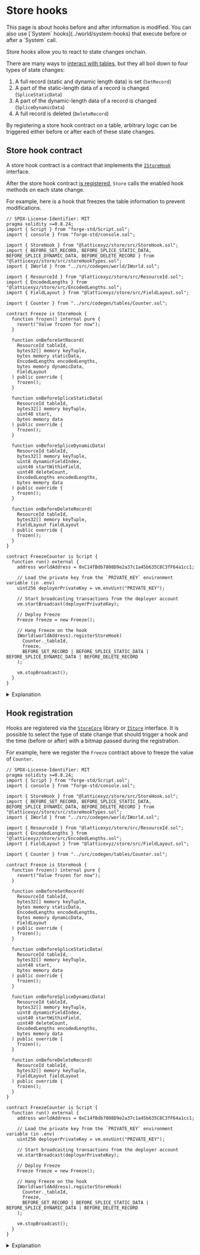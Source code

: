 
# Store hooks

<Callout type="info" emoji="ⓘ">
  This page is about hooks before and after information is modified. You can also use [`System`
  hooks](../world/system-hooks) that execute before or after a `System` call.
</Callout>

Store hooks allow you to react to state changes onchain.

There are many ways to [interact with tables](./reference/store-core), but they all boil down to four types of state changes:

1. A full record (static and dynamic length data) is set (`SetRecord`)
2. A part of the static-length data of a record is changed (`SpliceStaticData`)
3. A part of the dynamic-length data of a record is changed (`SpliceDynamicData`)
4. A full record is deleted (`DeleteRecord`)

By registering a store hook contract on a table, arbitrary logic can be triggered either before or after each of these state changes.

## Store hook contract

A store hook contract is a contract that implements the [`IStoreHook`](./reference/store-hook) interface.

After the store hook contract [is registered](#hook-registration), `Store` calls the enabled hook methods on each state change.

For example, here is a hook that freezes the table information to prevent modifications.

<CollapseCode>

```solidity filename="FreezeCounter.s.sol" copy showLineNumbers {6,10-12,16-60}
// SPDX-License-Identifier: MIT
pragma solidity >=0.8.24;
import { Script } from "forge-std/Script.sol";
import { console } from "forge-std/console.sol";

import { StoreHook } from "@latticexyz/store/src/StoreHook.sol";
import { BEFORE_SET_RECORD, BEFORE_SPLICE_STATIC_DATA, BEFORE_SPLICE_DYNAMIC_DATA, BEFORE_DELETE_RECORD } from "@latticexyz/store/src/storeHookTypes.sol";
import { IWorld } from "../src/codegen/world/IWorld.sol";

import { ResourceId } from "@latticexyz/store/src/ResourceId.sol";
import { EncodedLengths } from "@latticexyz/store/src/EncodedLengths.sol";
import { FieldLayout } from "@latticexyz/store/src/FieldLayout.sol";

import { Counter } from "../src/codegen/tables/Counter.sol";

contract Freeze is StoreHook {
  function frozen() internal pure {
    revert("Value frozen for now");
  }

  function onBeforeSetRecord(
    ResourceId tableId,
    bytes32[] memory keyTuple,
    bytes memory staticData,
    EncodedLengths encodedLengths,
    bytes memory dynamicData,
    FieldLayout
  ) public override {
    frozen();
  }

  function onBeforeSpliceStaticData(
    ResourceId tableId,
    bytes32[] memory keyTuple,
    uint48 start,
    bytes memory data
  ) public override {
    frozen();
  }

  function onBeforeSpliceDynamicData(
    ResourceId tableId,
    bytes32[] memory keyTuple,
    uint8 dynamicFieldIndex,
    uint40 startWithinField,
    uint40 deleteCount,
    EncodedLengths encodedLengths,
    bytes memory data
  ) public override {
    frozen();
  }

  function onBeforeDeleteRecord(
    ResourceId tableId,
    bytes32[] memory keyTuple,
    FieldLayout fieldLayout
  ) public override {
    frozen();
  }
}

contract FreezeCounter is Script {
  function run() external {
    address worldAddress = 0xC14fBdb7808D9e2a37c1a45b635C8C3fF64a1cc1;

    // Load the private key from the `PRIVATE_KEY` environment variable (in .env)
    uint256 deployerPrivateKey = vm.envUint("PRIVATE_KEY");

    // Start broadcasting transactions from the deployer account
    vm.startBroadcast(deployerPrivateKey);

    // Deploy Freeze
    Freeze freeze = new Freeze();

    // Hang Freeze on the hook
    IWorld(worldAddress).registerStoreHook(
      Counter._tableId,
      freeze,
      BEFORE_SET_RECORD | BEFORE_SPLICE_STATIC_DATA | BEFORE_SPLICE_DYNAMIC_DATA | BEFORE_DELETE_RECORD
    );

    vm.stopBroadcast();
  }
}
```

</CollapseCode>

<details>

<summary>Explanation</summary>

```solidity
import { StoreHook } from "@latticexyz/store/src/StoreHook.sol";
```

The [`StoreHook`](https://github.com/latticexyz/mud/blob/main/packages/store/src/StoreHook.sol) contract includes all the functions a store hook contract needs to implement.
We inherit from it and override as needed.

```solidity
import { ResourceId } from "@latticexyz/store/src/ResourceId.sol";
import { EncodedLengths } from "@latticexyz/store/src/EncodedLengths.sol";
import { FieldLayout } from "@latticexyz/store/src/FieldLayout.sol";
```

These data types are provided to the store hook contract, so we need to be able to process them.

```solidity
contract Freeze is StoreHook {
  function frozen() internal pure {
    revert("Value frozen for now");
  }
```

This function implements the freezing.

```solidity
function onBeforeSetRecord(
  ResourceId tableId,
  bytes32[] memory keyTuple,
  bytes memory staticData,
  EncodedLengths encodedLengths,
  bytes memory dynamicData,
  FieldLayout
) public override {
  frozen();
}
```

Override the implementation in `StoreHook`.
We get all the data we need to know about the record in the parameters.

```solidity
  function onBeforeSpliceStaticData(
    ...
  ) public override {
    frozen();
  }

  function onBeforeSpliceDynamicData(
    ...
  ) public override {
    frozen();
  }

  function onBeforeDeleteRecord(
    ...
  ) public override {
    frozen();
  }
}
```

Hook functions have different parameters, as required to understand the data.
In addition to these functions we can also override `onAfter...` if we need it (for example, to have access to the updated data instead of calculating it ourselves).

</details>

## Hook registration

Hooks are registered via the [`StoreCore`](./reference/store-core) library or [`IStore`](./reference/store) interface.
It is possible to select the type of state change that should trigger a hook and the time (before or after) with a bitmap passed during the registration.

For example, here we register the `Freeze` contract above to freeze the value of `Counter`.

<CollapseCode>

```solidity filename="FreezeCounter.s.sol" copy showLineNumbers {7-8,62-84}
// SPDX-License-Identifier: MIT
pragma solidity >=0.8.24;
import { Script } from "forge-std/Script.sol";
import { console } from "forge-std/console.sol";

import { StoreHook } from "@latticexyz/store/src/StoreHook.sol";
import { BEFORE_SET_RECORD, BEFORE_SPLICE_STATIC_DATA, BEFORE_SPLICE_DYNAMIC_DATA, BEFORE_DELETE_RECORD } from "@latticexyz/store/src/storeHookTypes.sol";
import { IWorld } from "../src/codegen/world/IWorld.sol";

import { ResourceId } from "@latticexyz/store/src/ResourceId.sol";
import { EncodedLengths } from "@latticexyz/store/src/EncodedLengths.sol";
import { FieldLayout } from "@latticexyz/store/src/FieldLayout.sol";

import { Counter } from "../src/codegen/tables/Counter.sol";

contract Freeze is StoreHook {
  function frozen() internal pure {
    revert("Value frozen for now");
  }

  function onBeforeSetRecord(
    ResourceId tableId,
    bytes32[] memory keyTuple,
    bytes memory staticData,
    EncodedLengths encodedLengths,
    bytes memory dynamicData,
    FieldLayout
  ) public override {
    frozen();
  }

  function onBeforeSpliceStaticData(
    ResourceId tableId,
    bytes32[] memory keyTuple,
    uint48 start,
    bytes memory data
  ) public override {
    frozen();
  }

  function onBeforeSpliceDynamicData(
    ResourceId tableId,
    bytes32[] memory keyTuple,
    uint8 dynamicFieldIndex,
    uint40 startWithinField,
    uint40 deleteCount,
    EncodedLengths encodedLengths,
    bytes memory data
  ) public override {
    frozen();
  }

  function onBeforeDeleteRecord(
    ResourceId tableId,
    bytes32[] memory keyTuple,
    FieldLayout fieldLayout
  ) public override {
    frozen();
  }
}

contract FreezeCounter is Script {
  function run() external {
    address worldAddress = 0xC14fBdb7808D9e2a37c1a45b635C8C3fF64a1cc1;

    // Load the private key from the `PRIVATE_KEY` environment variable (in .env)
    uint256 deployerPrivateKey = vm.envUint("PRIVATE_KEY");

    // Start broadcasting transactions from the deployer account
    vm.startBroadcast(deployerPrivateKey);

    // Deploy Freeze
    Freeze freeze = new Freeze();

    // Hang Freeze on the hook
    IWorld(worldAddress).registerStoreHook(
      Counter._tableId,
      freeze,
      BEFORE_SET_RECORD | BEFORE_SPLICE_STATIC_DATA | BEFORE_SPLICE_DYNAMIC_DATA | BEFORE_DELETE_RECORD
    );

    vm.stopBroadcast();
  }
}
```

</CollapseCode>

<details>

<summary>Explanation</summary>

```solidity
import { BEFORE_SET_RECORD, BEFORE_SPLICE_STATIC_DATA, BEFORE_SPLICE_DYNAMIC_DATA, BEFORE_DELETE_RECORD } from "@latticexyz/store/src/storeHookTypes.sol";
```

Bitmap values for the hooks we want to use.

```solidity
import { IWorld } from "../src/codegen/world/IWorld.sol";
```

When we use a `World` we need this definition to register hooks.
If we were using store without a `World`, we'd use `StoreSwitch` instead.

```solidity
    // Deploy Freeze
    Freeze freeze = new Freeze();
```

Deploy the hook contract.
If this contract is stateless (as it should be), we can use the same contract from multiple `World`s.

```solidity
    // Hang Freeze on the hook
    IWorld(worldAddress).registerStoreHook(
```

Register the hook.
This is the syntax to use when `Store` is part of a MUD `World`.
When it isn't, we'd use `StoreSwitch.registerStoreHook()`.

```solidity
      Counter._tableId,
```

The table whose hooks we use.

```solidity
      freeze,
```

The contract to be called when a hook is activated.

```solidity
      BEFORE_SET_RECORD | BEFORE_SPLICE_STATIC_DATA | BEFORE_SPLICE_DYNAMIC_DATA | BEFORE_DELETE_RECORD
    );
```

The hook functions to use.
You can see the complete list in [`storeHookTypes.sol`](https://github.com/latticexyz/mud/blob/main/packages/store/src/storeHookTypes.sol).

</details>
